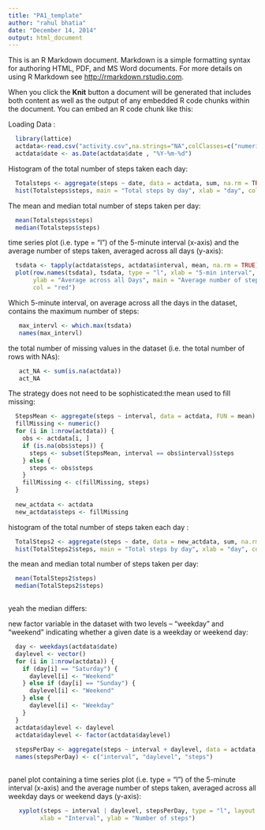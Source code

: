 ```yaml
---
title: "PA1_template"
author: "rahul bhatia"
date: "December 14, 2014"
output: html_document
---
```


This is an R Markdown document. Markdown is a simple formatting syntax for authoring HTML, PDF, and MS Word documents. For more details on using R Markdown see <http://rmarkdown.rstudio.com>.

When you click the **Knit** button a document will be generated that includes both content as well as the output of any embedded R code chunks within the document. You can embed an R code chunk like this:

Loading Data :
```r
  library(lattice)
  actdata<-read.csv("activity.csv",na.strings="NA",colClasses=c("numeric","character","numeric"))
  actdata$date <- as.Date(actdata$date , "%Y-%m-%d")
```

Histogram of the total number of steps taken each day:

```r
  Totalsteps <- aggregate(steps ~ date, data = actdata, sum, na.rm = TRUE)
  hist(Totalsteps$steps, main = "Total steps by day", xlab = "day", col = "blue")
```

The mean and median total number of steps taken per day:
```r
  mean(Totalsteps$steps) 
  median(Totalsteps$steps)
```
time series plot (i.e. type = "l") of the 5-minute interval (x-axis) and the average number of steps taken, averaged across all days (y-axis):
```r
  tsdata <- tapply(actdata$steps, actdata$interval, mean, na.rm = TRUE) 
  plot(row.names(tsdata), tsdata, type = "l", xlab = "5-min interval", 
       ylab = "Average across all Days", main = "Average number of steps taken", 
       col = "red")
```

Which 5-minute interval, on average across all the days in the dataset, contains the maximum number of steps:
```r
   max_intervl <- which.max(tsdata)
   names(max_intervl)
```

the total number of missing values in the dataset (i.e. the total number of rows with NAs):
```r
   act_NA <- sum(is.na(actdata))
   act_NA
```

The strategy does not need to be sophisticated:the mean used to fill missing:
```r
  StepsMean <- aggregate(steps ~ interval, data = actdata, FUN = mean)
  fillMissing <- numeric()
  for (i in 1:nrow(actdata)) {
    obs <- actdata[i, ]
    if (is.na(obs$steps)) {
      steps <- subset(StepsMean, interval == obs$interval)$steps
    } else {
      steps <- obs$steps
    }
    fillMissing <- c(fillMissing, steps)
  }
  
  new_actdata <- actdata
  new_actdata$steps <- fillMissing
```
histogram of the total number of steps taken each day :
```r
  TotalSteps2 <- aggregate(steps ~ date, data = new_actdata, sum, na.rm = TRUE)
  hist(TotalSteps2$steps, main = "Total steps by day", xlab = "day", col = "red")
```
the mean and median total number of steps taken per day:

```r
  mean(TotalSteps2$steps)
  median(TotalSteps2$steps)
  
```
yeah the median differs:

new factor variable in the dataset with two levels – “weekday” and “weekend” indicating whether a given date is a weekday or weekend day:
```r
  day <- weekdays(actdata$date)
  daylevel <- vector()
  for (i in 1:nrow(actdata)) {
    if (day[i] == "Saturday") {
      daylevel[i] <- "Weekend"
    } else if (day[i] == "Sunday") {
      daylevel[i] <- "Weekend"
    } else {
      daylevel[i] <- "Weekday"
    }
  }
  actdata$daylevel <- daylevel
  actdata$daylevel <- factor(actdata$daylevel)
  
  stepsPerDay <- aggregate(steps ~ interval + daylevel, data = actdata, mean)
  names(stepsPerDay) <- c("interval", "daylevel", "steps")
  
```
 panel plot containing a time series plot (i.e. type = "l") of the 5-minute interval (x-axis) and the average number of steps taken, averaged across all weekday days or weekend days (y-axis):
 
```r
   xyplot(steps ~ interval | daylevel, stepsPerDay, type = "l", layout = c(1, 2), 
         xlab = "Interval", ylab = "Number of steps")
```

 